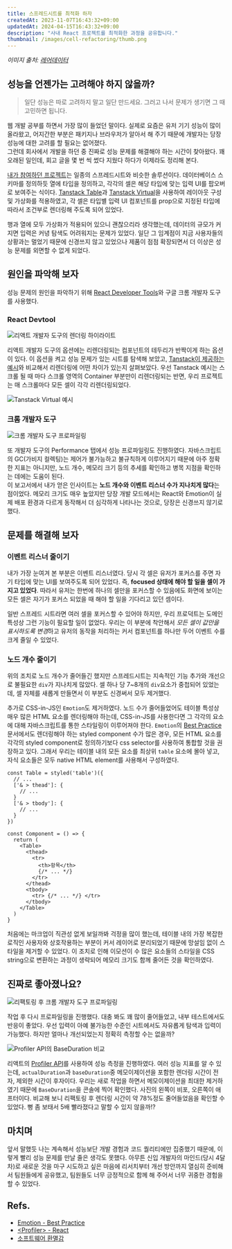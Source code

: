 ```yaml
---
title: 스프레드시트를 최적화 하자
createdAt: 2023-11-07T16:43:32+09:00
updatedAt: 2024-04-15T16:43:32+09:00
description: "사내 React 프로젝트를 최적화한 과정을 공유합니다."
thumbnail: /images/cell-refactoring/thumb.png
---
```


_이미지 출처: [레어데이터](https://raredata.kr/)_

## 성능을 언젠가는 고려해야 하지 않을까?

> 일단 성능은 따로 고려하지 말고 일단 만드세요. 그러고 나서 문제가 생기면 그 때 고민하면 됩니다.

웹 개발 공부를 하면서 가장 많이 들었던 말이다. 실제로 요즘은 유저 기기 성능이 많이 올라왔고, 어지간한 부분은 패키지나 브라우저가 알아서 해 주기 때문에 개발자는 당장 성능에 대한 고려를 할 필요는 없어졌다.  
그런데 회사에서 개발을 하던 중 진짜로 성능 문제를 해결해야 하는 시간이 찾아왔다. 꽤 오래된 일인데, 회고 글을 몇 번 씩 썼다 지웠다 하다가 이제라도 정리해 본다.

[내가 참여하던 프로젝트](https://raredata.kr/)는 일종의 스프레드시트와 비슷한 솔루션이다. 데이터베이스 스키마를 정의하듯 열에 타입을 정의하고, 각각의 셀은 해당 타입에 맞는 입력 UI를 팝오버로 보여주는 식이다. [Tanstack Table](https://tanstack.com/table/v7/)과 [Tanstack Virtual](https://tanstack.com/virtual/latest)을 사용하여 레이아웃 구성 및 가상화를 적용하였고, 각 셀은 타입별 입력 UI 컴포넌트를 prop으로 지정된 타입에 따라서 조건부로 렌더링해 주도록 되어 있었다.

행과 열에 모두 가상화가 적용되어 있으니 괜찮으리라 생각했는데, 데이터의 규모가 커지면 입력은 커녕 탐색도 어려워지는 문제가 있었다. 일단 그 임계점이 지금 사용자들의 상황과는 멀었기 때문에 신경쓰지 않고 있었으나 제품이 점점 확장되면서 더 이상은 성능 문제를 외면할 수 없게 되었다.

## 원인을 파악해 보자

성능 문제의 원인을 파악하기 위해 [React Developer Tools](https://chrome.google.com/webstore/detail/fmkadmapgofadopljbjfkapdkoienihi)와 구글 크롬 개발자 도구를 사용했다.

### React Devtool

![리액트 개발자 도구의 렌더링 하이라이트](/images/cell-refactoring/02.png)

리액트 개발자 도구의 옵션에는 리렌더링되는 컴포넌트의 테두리가 반짝이게 하는 옵션이 있다. 이 옵션을 켜고 성능 문제가 있는 시트를 탐색해 보았고, [Tanstack이 제공하는 예시](https://tanstack.com/virtual/latest/docs/framework/react/examples/table)와 비교해서 리렌더링에 어떤 차이가 있는지 살펴보았다. 우선 Tanstack 예시는 스크롤 될 때 마다 스크롤 영역의 Container 부분만이 리렌더링되는 반면, 우리 프로젝트는 매 스크롤마다 모든 셀이 각각 리렌더링되었다.

![Tanstack Virtual 예시](/images/cell-refactoring/04.png)

### 크롬 개발자 도구

![크롬 개발자 도구 프로파일링](/images/cell-refactoring/03.png)

또 개발자 도구의 Performance 탭에서 성능 프로파일링도 진행하였다. 자바스크립트의 GC(가비지 컬렉팅)는 제어가 불가능하고 불규칙하게 이루어지기 때문에 아주 정확한 지표는 아니지만, 노드 개수, 메모리 크기 등의 추세를 확인하고 병목 지점을 확인하는 데에는 도움이 된다.  
이 보고서에서 내가 얻은 인사이트는 **노드 개수와 이벤트 리스너 수가 지나치게 많다**는 점이었다. 메모리 크기도 매우 높았지만 당장 개발 모드에서는 React와 Emotion이 실제 배포 환경과 다르게 동작해서 더 심각하게 나타나는 것으로, 당장은 신경쓰지 않기로 했다.

## 문제를 해결해 보자

### 이벤트 리스너 줄이기

내가 가장 눈여겨 본 부분은 이벤트 리스너였다. 당시 각 셀은 유저가 포커스를 주면 자기 타입에 맞는 UI를 보여주도록 되어 있었다. 즉, **focused 상태에 해야 할 일을 셀이 가지고 있었다**. 따라서 유저는 한번에 하나의 셀만을 포커스할 수 있음에도 화면에 보이는 모든 셀은 자기가 포커스 되었을 때 해야 할 일을 기다리고 있던 셈이다.

일반 스프레드 시트라면 여러 셀을 포커스할 수 있어야 하지만, 우리 프로덕트는 도메인 특성상 그런 기능이 필요할 일이 없었다. 우리는 이 부분에 착안해서 *모든 셀이 값만을 표시하도록 변경*하고 유저의 동작을 처리하는 커서 컴포넌트를 하나만 두어 이벤트 수를 크게 줄일 수 있었다.

### 노드 개수 줄이기

위의 조치로 노드 개수가 줄어들긴 했지만 스프레드시트는 지속적인 기능 추가와 개선으로 불필요한 `div`가 지나치게 많았다. 셀 하나 당 7~8개의 `div`요소가 중첩되어 있었는데, 셀 자체를 새롭게 만들면서 이 부분도 신경써서 모두 제거했다.

추가로 CSS-in-JS인 `Emotion`도 제거하였다. 노드 수가 줄어들었어도 테이블 특성상 매우 많은 HTML 요소를 렌더링해야 하는데, CSS-in-JS를 사용한다면 그 각각의 요소에 대해 자바스크립트를 통한 스타일링이 이루어져야 한다. `Emotion`의 [Best Practice](https://emotion.sh/docs/best-practices) 문서에서도 렌더링해야 하는 styled component 수가 많은 경우, 모든 HTML 요소를 각각의 styled component로 정의하기보다 css selector를 사용하여 통합할 것을 권장하고 있다. 그래서 우리는 테이블 내의 모든 요소를 최상위 `table` 요소에 몰아 넣고, 자식 요소들은 모두 native HTML element를 사용해서 구성하였다.

```tsx
const Table = styled('table')({
  // ...
  ['& > thead']: {
    // ...
  }
  ['& > tbody']: {
    // ...
  }
})

const Component = () => {
  return (
    <Table>
      <thead>
        <tr>
          <th>항목</th>
          {/* ... */}
        </tr>
      </thead>
      <tbody>
        <tr> {/* ... */} </tr>
      </tbody>
    </Table>
  )
}
```

처음에는 마크업이 직관성 없게 보일까봐 걱정을 많이 했는데, 테이블 내의 가장 복잡한 로직인 사용자와 상호작용하는 부분이 커서 레이어로 분리되었기 때문에 망설임 없이 스타일을 제거할 수 있었다. 이 조치로 인해 이모션이 수 많은 요소들의 스타일을 CSS string으로 변환하는 과정이 생략되어 메모리 크기도 함께 줄어든 것을 확인하였다.

## 진짜로 좋아졌나요?

![리팩토링 후 크롬 개발자 도구 프로파일링](/images/cell-refactoring/05.png)

작업 후 다시 프로파일링을 진행했다. 대충 봐도 꽤 많이 줄어들었고, 내부 테스트에서도 반응이 좋았다. 우선 입력이 아예 불가능한 수준인 시트에서도 자유롭게 탐색과 입력이 가능했다. 하지만 얼마나 개선되었는지 정확히 측정할 수는 없을까?

![Profiler API의 BaseDuration 비교](/images/cell-refactoring/06.png)

리액트의 [Profiler API](https://react.dev/reference/react/Profiler)를 사용하여 성능 측정을 진행하였다. 여러 성능 지표를 알 수 있는데, `actualDuration`과 `baseDuration`중 메모이제이션을 포함한 렌더링 시간이 전자, 제외한 시간이 후자이다. 우리는 새로 작업을 하면서 메모이제이션을 최대한 제거하였기 때문에 `BaseDuration`을 콘솔에 찍어 확인했다.
사진의 왼쪽이 비포, 오른쪽이 애프터이다. 비교해 보니 리팩토링 후 렌더링 시간이 약 78%정도 줄어들었음을 확인할 수 있었다. 뻥 좀 보태서 5배 빨라졌다고 말할 수 있지 않을까!?

## 마치며

앞서 말했듯 나는 계속해서 성능보단 개발 경험과 코드 퀄리티에만 집중했기 때문에, 이렇게 빨리 성능 문제를 만날 줄은 생각도 못했다. 아무튼 신입 개발자의 마인드(당시 4달차)로 새로운 것을 마구 시도하고 싶은 마음에 리서치부터 개선 방안까지 열심히 준비해서 팀원들에게 공유했고, 팀원들도 너무 긍정적으로 함께 해 주어서 너무 귀중한 경험을 할 수 있었다.

## Refs.

- [Emotion - Best Practice](https://emotion.sh/docs/best-practices)
- [\<Profiler\> - React](https://react.dev/reference/react/Profiler)
- [소프트웨어 환멸감](https://tonsky.me/blog/disenchantment/ko/)
